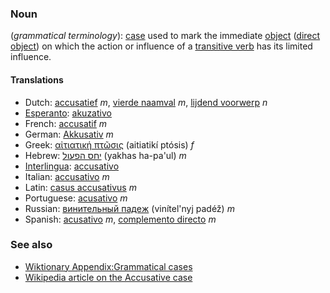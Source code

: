 ===Noun===
(''grammatical terminology''): [[case]] used to mark the immediate [[object]] ([[direct object]]) on which the action or influence of a [[transitive verb]] has its limited influence.

====Translations====
*Dutch: [[accusatief]] ''m'', [[vierde naamval]] ''m'', [[lijdend voorwerp]] ''n''
*[[Esperanto]]: [[akuzativo]]
*French: [[accusatif]] ''m''
*German: [[Akkusativ]] ''m''
*Greek: [[αἰτιατική πτῶσις]] (aitiatikí ptósis) ''f''
*Hebrew: [[יחס הפעול]] (yakhas ha-pa'ul) ''m''
*[[Interlingua]]: [[accusativo]]
*Italian: [[accusativo]] ''m''
*Latin: [[casus accusativus]] ''m''
*Portuguese: [[acusativo]] ''m''
*Russian: [[винительный пaдeж]] (vinítel'nyj padéž) ''m''
*Spanish: [[acusativo]] ''m'', [[complemento directo]] ''m''

===See also===
*[[Wiktionary Appendix:Grammatical cases]]
*[[w:Accusative case|Wikipedia article on the Accusative case]]